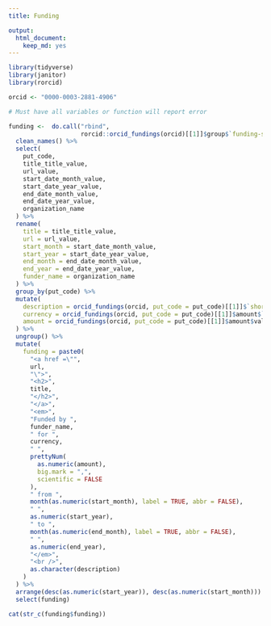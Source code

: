 ```yaml
---
title: Funding

output:
  html_document:
    keep_md: yes
---
```

```r
library(tidyverse)
library(janitor)
library(rorcid)

orcid <- "0000-0003-2881-4906"

# Must have all variables or function will report error

funding <-  do.call("rbind",
                    rorcid::orcid_fundings(orcid)[[1]]$group$`funding-summary`) %>%
  clean_names() %>%
  select(
    put_code,
    title_title_value,
    url_value,
    start_date_month_value,
    start_date_year_value,
    end_date_month_value,
    end_date_year_value,
    organization_name
  ) %>%
  rename(
    title = title_title_value,
    url = url_value,
    start_month = start_date_month_value,
    start_year = start_date_year_value,
    end_month = end_date_month_value,
    end_year = end_date_year_value,
    funder_name = organization_name
  ) %>%
  group_by(put_code) %>%
  mutate(
    description = orcid_fundings(orcid, put_code = put_code)[[1]]$`short-description`,
    currency = orcid_fundings(orcid, put_code = put_code)[[1]]$amount$`currency-code`,
    amount = orcid_fundings(orcid, put_code = put_code)[[1]]$amount$value
  ) %>%
  ungroup() %>%
  mutate(
    funding = paste0(
      "<a href =\"",
      url,
      "\">",
      "<h2>",
      title,
      "</h2>",
      "</a>",
      "<em>",
      "Funded by ",
      funder_name,
      " for ",
      currency,
      " ",
      prettyNum(
        as.numeric(amount),
        big.mark = ",",
        scientific = FALSE
      ),
      " from ",
      month(as.numeric(start_month), label = TRUE, abbr = FALSE),
      " ",
      as.numeric(start_year),
      " to ",
      month(as.numeric(end_month), label = TRUE, abbr = FALSE),
      " ",
      as.numeric(end_year),
      "</em>",
      "<br />",
      as.character(description)
    )
  ) %>%
  arrange(desc(as.numeric(start_year)), desc(as.numeric(start_month))) %>%
  select(funding)

cat(str_c(funding$funding))
```  
